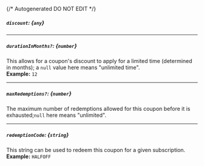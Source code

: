 {/* Autogenerated DO NOT EDIT  */}
##### `discount`: *{`any`}*

---
##### `durationInMonths?`: *{`number`}*
This allows for a coupon's discount to apply for a limited time (determined in months); a `null` value here means "unlimited time".
<br/>
**Example:** `12`

---
##### `maxRedemptions?`: *{`number`}*
The maximum number of redemptions allowed for this coupon before it is exhausted;`null` here means "unlimited".

---
##### `redemptionCode`: *{`string`}*
This string can be used to redeem this coupon for a given subscription.
<br/>
**Example:** `HALFOFF`

